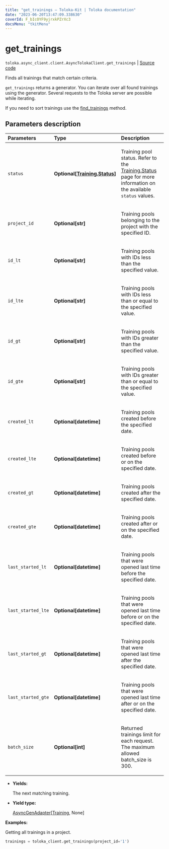 ```yaml
---
title: "get_trainings — Toloka-Kit | Toloka documentation"
date: "2023-06-20T13:47:09.338630"
coverId: F_bIcOYF9yjrxkPZrXc3
docsMenu: "tkitMenu"
---
```


# get_trainings

`toloka.async_client.client.AsyncTolokaClient.get_trainings` | [Source code](https://github.com/Toloka/toloka-kit/blob/v1.2.0/src/client/__init__.py#L0)

Finds all trainings that match certain criteria.

`get_trainings` returns a generator. You can iterate over all found trainings using the generator. Several requests to the Toloka server are possible while iterating.

If you need to sort trainings use the [find_trainings](/docs/toloka-kit/reference/toloka.client.TolokaClient.find_trainings) method.

## Parameters description

| Parameters | Type | Description |
| :----------| :----| :-----------|
`status`|**Optional\[[Training.Status](/docs/toloka-kit/reference/toloka.client.training.Training.Status)\]**|<p>Training pool status. Refer to the [Training.Status](/docs/toloka-kit/reference/toloka.client.training.Training.Status) page for more information on the available `status` values.</p>
`project_id`|**Optional\[str\]**|<p>Training pools belonging to the project with the specified ID.</p>
`id_lt`|**Optional\[str\]**|<p>Training pools with IDs less than the specified value.</p>
`id_lte`|**Optional\[str\]**|<p>Training pools with IDs less than or equal to the specified value.</p>
`id_gt`|**Optional\[str\]**|<p>Training pools with IDs greater than the specified value.</p>
`id_gte`|**Optional\[str\]**|<p>Training pools with IDs greater than or equal to the specified value.</p>
`created_lt`|**Optional\[datetime\]**|<p>Training pools created before the specified date.</p>
`created_lte`|**Optional\[datetime\]**|<p>Training pools created before or on the specified date.</p>
`created_gt`|**Optional\[datetime\]**|<p>Training pools created after the specified date.</p>
`created_gte`|**Optional\[datetime\]**|<p>Training pools created after or on the specified date.</p>
`last_started_lt`|**Optional\[datetime\]**|<p>Training pools that were opened last time before the specified date.</p>
`last_started_lte`|**Optional\[datetime\]**|<p>Training pools that were opened last time before or on the specified date.</p>
`last_started_gt`|**Optional\[datetime\]**|<p>Training pools that were opened last time after the specified date.</p>
`last_started_gte`|**Optional\[datetime\]**|<p>Training pools that were opened last time after or on the specified date.</p>
`batch_size`|**Optional\[int\]**|<p>Returned trainings limit for each request. The maximum allowed batch_size is 300.</p>

* **Yields:**

  The next matching training.

* **Yield type:**

  [AsyncGenAdapter](/docs/toloka-kit/reference/toloka.util.async_utils.AsyncGenAdapter)\[[Training](/docs/toloka-kit/reference/toloka.client.training.Training), None\]

**Examples:**

Getting all trainings in a project.

```python
trainings = toloka_client.get_trainings(project_id='1')
```